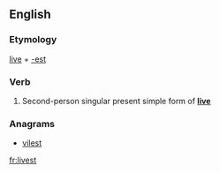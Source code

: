 ==English==

===Etymology===
[[live]] + [[-est]]

===Verb===
{{en-verb form}}

# {{archaic}} Second-person singular present simple form of '''[[live]]'''

===Anagrams===
* [[vilest#English|vilest]]

[[fr:livest]]